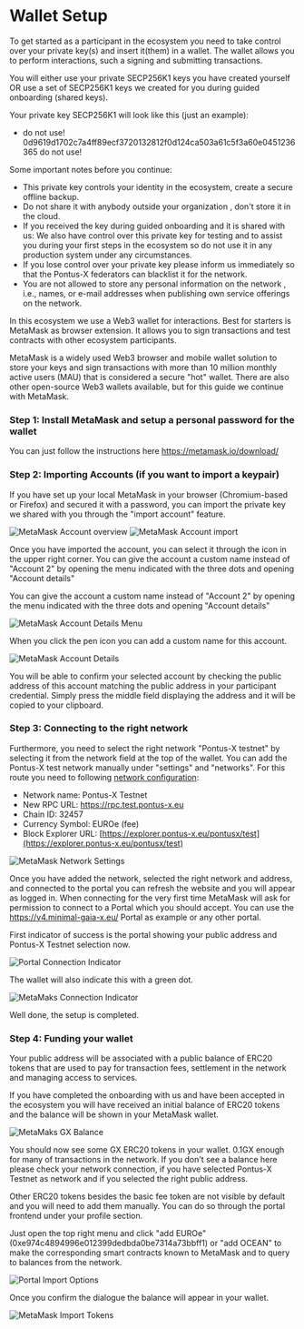 # Wallet Setup

To get started as a participant in the ecosystem you need to take control over your private key(s) and insert it(them) in a wallet. The wallet allows you to perform interactions, such a signing and submitting transactions. 

You will either use your private SECP256K1 keys you have created yourself OR use a set of SECP256K1 keys we created for you during guided onboarding (shared keys).

Your private key SECP256K1 will look like this (just an example): 

- do not use! 0d9619d1702c7a4ff89ecf3720132812f0d124ca503a61c5f3a60e0451236365 do not use!


Some important notes before you continue:


- This private key controls your identity in the ecosystem, create a secure offline backup.
- Do not share it with anybody outside your organization , don't store it in the cloud.
- If you received the key during guided onboarding and it is shared with us: We also have control over this private key for testing and to assist you during your first steps in the ecosystem so do not use it in any production system under any circumstances.
- If you lose control over your private key please inform us immediately so that the Pontus-X federators can blacklist it for the network.
- You are not allowed to store any personal information on the network , i.e., names, or e-mail addresses when publishing own service offerings on the network.

In this ecosystem we use a Web3 wallet for interactions. Best for starters is MetaMask as browser extension. It allows you to sign transactions and test contracts with other ecosystem participants.

MetaMask is a widely used Web3 browser and mobile wallet solution to store your keys and sign transactions with more than 10 million monthly active users (MAU) that is considered a secure "hot" wallet. There are also other open-source Web3 wallets available, but for this guide we continue with MetaMask.

### Step 1: Install MetaMask and setup a personal password for the wallet

You can just follow the instructions here https://metamask.io/download/

### Step 2: Importing Accounts (if you want to import a keypair)

If you have set up your local MetaMask in your browser (Chromium-based or Firefox) and secured it with a password, you can import the private key we shared with you through the "import account" feature.

![MetaMask Account overview](/images/onboarding/community_onboarding_2.jpg)
![MetaMask Account import](/images/onboarding/community_onboarding_3.jpg)


Once you have imported the account, you can select it through the icon in the upper right corner. You can give the account a custom name instead of "Account 2" by opening the menu indicated with the three dots and opening "Account details"

You can give the account a custom name instead of "Account 2" by opening the menu indicated with the three dots and opening "Account details"

![MetaMask Account Details Menu](/images/onboarding/community_onboarding_4.jpg)

When you click the pen icon you can add a custom name for this account.

![MetaMask Account Details](/images/onboarding/community_onboarding_5.jpg)

You will be able to confirm your selected account by checking the public address of this account matching the public address in your participant credential. Simply press the middle field displaying the address and it will be copied to your clipboard.

### Step 3: Connecting to the right network

Furthermore, you need to select the right network "Pontus-X testnet" by selecting it from the network field at the top of the wallet. You can add the Pontus-X test network manually under "settings" and "networks". For this route you need to following [network configuration](https://docs.pontus-x.eu/docs/Pontus-X%20Testnet/quick_start):

- Network name: Pontus-X Testnet
- New RPC URL: https://rpc.test.pontus-x.eu
- Chain ID: 32457
- Currency Symbol: EUROe (fee)
- Block Explorer URL: [https://explorer.pontus-x.eu/pontusx/test](https://explorer.pontus-x.eu/pontusx/test)

![MetaMask Network Settings](/images/onboarding/community_onboarding_6.jpg)

Once you have added the network, selected the right network and address, and connected to the portal you can refresh the website and you will appear as logged in. When connecting for the very first time MetaMask will ask for permission to connect to a Portal which you should accept. You can use the https://v4.minimal-gaia-x.eu/ Portal as example or any other portal.

First indicator of success is the portal showing your public address and Pontus-X Testnet selection now. 

![Portal Connection Indicator](/images/onboarding/community_onboarding_7.jpg)

The wallet will also indicate this with a green dot.

![MetaMaks Connection Indicator](/images/onboarding/community_onboarding_8.jpg)

Well done, the setup is completed. 



### Step 4: Funding your wallet

Your public address will be associated with a public balance of ERC20 tokens that are used to pay for transaction fees, settlement in the network and managing access to services. 

If you have completed the onboarding with us and have been accepted in the ecosystem you will have received an initial balance of ERC20 tokens and the balance will be shown in your MetaMask wallet.

![MetaMaks GX Balance](/images/onboarding/community_onboarding_9.jpg)

You should now see some GX ERC20 tokens in your wallet. 0.1GX enough for many of transactions in the network. If you don't see a balance here please check your network connection, if you have selected Pontus-X Testnet as network and if you selected the right public address.

Other ERC20 tokens besides the basic fee token are not visible by default and you will need to add them manually. You can do so through the portal frontend under your profile section.

Just open the top right menu and click "add EUROe" (0xe974c4894996e012399dedbda0be7314a73bbff1) or "add OCEAN" to make the corresponding smart contracts known to MetaMask and to query to balances from the network.

![Portal Import Options](/images/onboarding/community_onboarding_10.jpg)

Once you confirm the dialogue the balance will appear in your wallet.

![MetaMask Import Tokens](/images/onboarding/community_onboarding_11.jpg)
